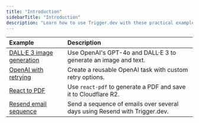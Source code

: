 ```yaml
---
title: "Introduction"
sidebarTitle: "Introduction"
description: "Learn how to use Trigger.dev with these practical examples."
---
```


| Example | Description |
|:--------|:------------------------------------------------------|
| [DALL·E 3 image generation](/examples/generate-image-with-dall-e3)        | Use OpenAI's GPT-4o and DALL·E 3 to generate an image and text. |
| [OpenAI with retrying](/examples/open-ai-with-retrying)           | Create a reusable OpenAI task with custom retry options. |
| [React to PDF](/examples/react-pdf)                                       | Use `react-pdf` to generate a PDF and save it to Cloudflare R2. |
| [Resend email sequence](/examples/resend-email-sequence)                  | Send a sequence of emails over several days using Resend with Trigger.dev. |
